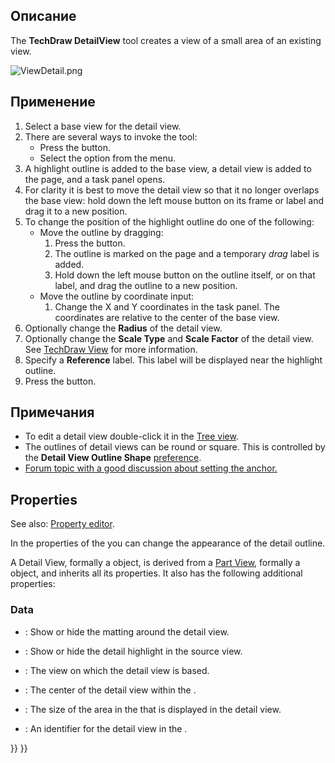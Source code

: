 <languages/>

<div class="mw-translate-fuzzy">
{{Docnav/ru
|[[TechDraw_SectionView/ru|Вставить Вид сечения]]
|[[TechDraw_DraftView/ru|Вставить объект верстака Draft]]
|[[TechDraw_Workbench/ru|Верстак "TechDraw"]]
|IconL=TechDraw_SectionView.svg
|IconR=TechDraw DraftView.svg
|IconC=Workbench_TechDraw.svg
}}
</div>

<div class="mw-translate-fuzzy">
{{GuiCommand/ru
|Name/ru=Вставить подробный Вид
|Name=TechDraw_DetailView
|MenuLocation=TechDraw → Вставить подробный Вид
|Workbenches=[[TechDraw_Workbench/ru|TechDraw]]
|SeeAlso=[[TechDraw_View/ru|Вставить Вид]], [[TechDraw_ProjectionGroup/ru|Вставить группу проекций]]
}}
</div>

<span id="Description"></span>
==Описание==

The '''TechDraw DetailView''' tool creates a view of a small area of an existing view. 

[[Image:ViewDetail.png]]
{{Caption|Detail view with a circular outline}}

<span id="Usage"></span>
==Применение==

# Select a base view for the detail view.
# There are several ways to invoke the tool:
#* Press the {{Button|[[Image:TechDraw_DetailView.svg|16px]] [[TechDraw_DetailView|Insert Detail View]]}} button.
#* Select the {{MenuCommand|TechDraw → TechDraw Views → [[Image:TechDraw_DetailView.svg|16px]] Insert Detail View}} option from the menu.
# A highlight outline is added to the base view, a detail view is added to the page, and a task panel opens.
# For clarity it is best to move the detail view so that it no longer overlaps the base view: hold down the left mouse button on its frame or label and drag it to a new position.
# To change the position of the highlight outline do one of the following:
#* Move the outline by dragging:
#*# Press the {{Button|Drag Highlight}} button.
#*# The outline is marked on the page and a temporary ''drag'' label is added.
#*# Hold down the left mouse button on the outline itself, or on that label, and drag the outline to a new position.
#* Move the outline by coordinate input:
#*# Change the X and Y coordinates in the task panel. The coordinates are relative to the center of the base view.
# Optionally change the '''Radius''' of the detail view.
# Optionally change the '''Scale Type''' and '''Scale Factor''' of the detail view. See [[TechDraw_View#Properties|TechDraw View]] for more information.
# Specify a '''Reference''' label. This label will be displayed near the highlight outline.
# Press the {{Button|OK}} button.

<span id="Notes"></span>
==Примечания==

* To edit a detail view double-click it in the [[Tree_view|Tree view]].
* The outlines of detail views can be round or square. This is controlled by the '''Detail View Outline Shape''' [[TechDraw_Preferences#Annotation|preference]].
* [https://www.forum.freecadweb.org/viewtopic.php?f=35&t=34055#p285281 Forum topic with a good discussion about setting the anchor.]

== Properties ==

See also: [[Property_editor|Property editor]].

In the properties of the {{PropertyData|Base View}} you can change the appearance of the detail outline.

A Detail View, formally a {{Incode|TechDraw::DrawViewDetail}} object, is derived from a [[TechDraw_View#Properties_Part_View|Part View]], formally a {{Incode|TechDraw::DrawViewPart}} object, and inherits all its properties. It also has the following additional properties:

=== Data ===

{{TitleProperty|Appearance}}

* {{PropertyData|Show Matting|Bool}}: Show or hide the matting around the detail view. {{Version|1.0}}
* {{PropertyData|Show Highlight|Bool}}: Show or hide the detail highlight in the source view. {{Version|1.0}}

{{TitleProperty|Detail}}

* {{PropertyData|Base View|Link}}: The view on which the detail view is based.
* {{PropertyData|Anchor Point|Vector}}: The center of the detail view within the {{PropertyData|Base View}}.
* {{PropertyData|Radius|Float}}: The size of the area in the {{PropertyData|Base View}} that is displayed in the detail view.
* {{PropertyData|Reference|String}}: An identifier for the detail view in the {{PropertyData|Base View}}.


<div class="mw-translate-fuzzy">
{{Docnav/ru
|[[TechDraw_SectionView/ru|Вставить Вид сечения]]
|[[TechDraw_DraftView/ru|Вставить объект верстака Draft]]
|[[TechDraw_Workbench/ru|Верстак "TechDraw"]]
|IconL=TechDraw_SectionView.svg
|IconR=TechDraw DraftView.svg
|IconC=Workbench_TechDraw.svg
}}
</div>

{{TechDraw_Tools_navi{{#translation:}}}}
{{Userdocnavi{{#translation:}}}}